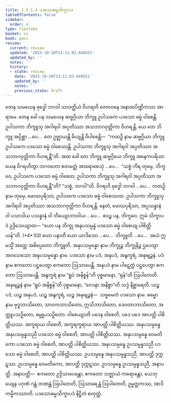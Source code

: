 ```yaml
---
title: 1.5.1.4 ပဒသောဓမ္မသိက္ခာပဒ
tableOfContents: false
sidebar:
  order: 4
type: tipitaka
basket: vi
book: paci
review:
  current: review
  updated: '2025-10-20T13:11:03.648551'
  updated_by: ''
  notes: ''
  history:
  - state: review
    date: '2025-10-20T13:11:03.648551'
    updated_by: ''
    notes: ''
    previous_state: draft
---
```



<DynamicBreadcrumb />


<ReviewStatus review={frontmatter.review} showDetails={true} />

<HypothesisAnnotation frontmatter={frontmatter} />

<Division number="44" book="paci" e="ch" v="2" p="25">

<Paragraph number="150" book="paci">
တေန သမယေန ဗုဒ္ဓေါ ဘဂဝါ သာဝတ္ထိယံ ဝိဟရတိ ဇေတဝနေ အနာထပိဏ္ဍိကဿ အာရာမေ. တေန ခေါ ပန သမယေန ဆဗ္ဗဂ္ဂိယာ ဘိက္ခူ ဥပါသကေ ပဒသော ဓမ္မံ ဝါစေန္တိ. ဥပါသကာ ဘိက္ခူသု အဂါရဝါ အပ္ပတိဿာ အသဘာဂဝုတ္တိကာ ဝိဟရန္တိ. ယေ တေ ဘိက္ခူ အပ္ပိစ္ဆာ …ပေ…  တေ ဥဇ္ဈာယန္တိ ခိယျန္တိ ဝိပါစေန္တိ—  “ကထဉှိ နာမ ဆဗ္ဗဂ္ဂိယာ ဘိက္ခူ ဥပါသကေ ပဒသော ဓမ္မံ ဝါစေဿန္တိ. ဥပါသကာ ဘိက္ခူသု အဂါရဝါ အပ္ပတိဿာ အသဘာဂဝုတ္တိကာ ဝိဟရန္တီ”တိ.
</Paragraph>

<Paragraph number="151" book="paci">
အထ ခေါ တေ ဘိက္ခူ ဆဗ္ဗဂ္ဂိယေ ဘိက္ခူ အနေကပရိယာယေန ဝိဂရဟိတွာ ဘဂဝတော ဧတမတ္ထံ အာရောစေသုံ …ပေ…  “သစ္စံ ကိရ တုမှေ, ဘိက္ခဝေ, ဥပါသကေ ပဒသော ဓမ္မံ ဝါစေထ; ဥပါသကာ ဘိက္ခူသု အဂါရဝါ အပ္ပတိဿာ အသဘာဂဝုတ္တိကာ ဝိဟရန္တီ”တိ? “သစ္စံ, ဘဂဝါ”တိ. ဝိဂရဟိ ဗုဒ္ဓေါ ဘဂဝါ …ပေ…  ကထဉှိ နာမ တုမှေ, မောဃပုရိသာ, ဥပါသကေ ပဒသော ဓမ္မံ ဝါစေဿထ. ဥပါသကာ ဘိက္ခူသု အဂါရဝါ အပ္ပတိဿာ အသဘာဂဝုတ္တိကာ ဝိဟရန္တိ. နေတံ, မောဃပုရိသာ, အပ္ပသန္နာနံ ဝါ ပသာဒါယ ပသန္နာနံ ဝါ ဘိယျောဘာဝါယ …ပေ…  ဧဝဉ္စ ပန, ဘိက္ခဝေ, ဣမံ သိက္ခာပဒံ ဥဒ္ဒိသေယျာထ—
</Paragraph>

</Division>
<Division number="45" book="paci" e="ch" v="2" p="25">

<Paragraph number="152" book="paci">
<Emphasis>“ယော ပန ဘိက္ခု အနုပသမ္ပန္နံ ပဒသော ဓမ္မံ ဝါစေယျ ပါစိတ္တိယန်”</Emphasis>တိ. (*4*:<Emphasis>53</Emphasis>)
</Paragraph>

</Division>
<Division number="46" book="paci" e="ch" v="2" p="25">

<Paragraph number="153" book="paci">
<Emphasis>ယော ပနာ</Emphasis>တိ ယော ယာဒိသော …ပေ…  <Emphasis>ဘိက္ခူ</Emphasis>တိ …ပေ…  အယံ ဣမသ္မိံ အတ္ထေ အဓိပ္ပေတော ဘိက္ခူတိ.
</Paragraph>

<Paragraph number="154" book="paci">
<Emphasis>အနုပသမ္ပန္နော</Emphasis> နာမ ဘိက္ခုဉ္စ ဘိက္ခုနိဉ္စ ဌပေတွာ အဝသေသော အနုပသမ္ပန္နော နာမ.
</Paragraph>

<Paragraph number="155" book="paci">
<Emphasis>ပဒသော</Emphasis> နာမ ပဒံ, အနုပဒံ, အနွက္ခရံ, အနုဗျဉ္ဇနံ.
</Paragraph>

<Paragraph number="156" book="paci">
<Emphasis>ပဒံ</Emphasis> နာမ ဧကတော ပဋ္ဌပေတွာ ဧကတော ဩသာပေန္တိ. <Emphasis>အနုပဒံ</Emphasis> နာမ ပါဋေက္ကံ ပဋ္ဌပေတွာ ဧကတော ဩသာပေန္တိ. <Emphasis>အနွက္ခရံ</Emphasis> နာမ “ရူပံ အနိစ္စန်”တိ ဝုစ္စမာနော, “ရုန်”တိ ဩပါတေတိ. <Emphasis>အနုဗျဉ္ဇနံ</Emphasis> နာမ “ရူပံ အနိစ္စန်”တိ ဝုစ္စမာနော, “ဝေဒနာ အနိစ္စာ”တိ သဒ္ဒံ နိစ္ဆာရေတိ.
</Paragraph>

<Paragraph number="157" book="paci">
ယဉ္စ ပဒံ, ယဉ္စ အနုပဒံ, ယဉ္စ အနွက္ခရံ, ယဉ္စ အနုဗျဉ္ဇနံ—  သဗ္ဗမေတံ ပဒသော နာမ.
</Paragraph>

<Paragraph number="158" book="paci">
<Emphasis>ဓမ္မော</Emphasis> နာမ ဗုဒ္ဓဘာသိတော, သာဝကဘာသိတော, ဣသိဘာသိတော, ဒေဝတာဘာသိတော, အတ္ထူပသဉှိတော, ဓမ္မူပသဉှိတော.
</Paragraph>

<Paragraph number="159" book="paci">
<Emphasis>ဝါစေယျာ</Emphasis>တိ ပဒေန ဝါစေတိ, ပဒေ ပဒေ အာပတ္တိ ပါစိတ္တိယဿ. အက္ခရာယ ဝါစေတိ, အက္ခရက္ခရာယ အာပတ္တိ ပါစိတ္တိယဿ.
</Paragraph>

</Division>
<Division number="47" book="paci" e="ch" v="2" p="26">

<Paragraph number="160" book="paci">
အနုပသမ္ပန္နေ အနုပသမ္ပန္နသညီ ပဒသော ဓမ္မံ ဝါစေတိ, အာပတ္တိ ပါစိတ္တိယဿ. အနုပသမ္ပန္နေ ဝေမတိကော ပဒသော ဓမ္မံ ဝါစေတိ, အာပတ္တိ ပါစိတ္တိယဿ. အနုပသမ္ပန္နေ ဥပသမ္ပန္နသညီ ပဒသော ဓမ္မံ ဝါစေတိ, အာပတ္တိ ပါစိတ္တိယဿ.
</Paragraph>

<Paragraph number="161" book="paci">
ဥပသမ္ပန္နေ အနုပသမ္ပန္နသညီ, အာပတ္တိ ဒုက္ကဋဿ. ဥပသမ္ပန္နေ ဝေမတိကော, အာပတ္တိ ဒုက္ကဋဿ. ဥပသမ္ပန္နေ ဥပသမ္ပန္နသညီ, အနာပတ္တိ.
</Paragraph>

</Division>
<Division number="48" book="paci" e="ch" v="2" p="26">

<Paragraph number="162" book="paci">
အနာပတ္တိ—  ဧကတော ဥဒ္ဒိသာပေန္တော, ဧကတော သဇ္ဈာယံ ကရောန္တော, ယေဘုယျေန ပဂုဏံ ဂန္ထံ ဘဏန္တံ ဩပါတေတိ, ဩသာရေန္တံ ဩပါတေတိ, ဥမ္မတ္တကဿ, အာဒိကမ္မိကဿာတိ.

</Paragraph>
</Division>

<Paragraph number="163" type="center" book="paci">
ပဒသောဓမ္မသိက္ခာပဒံ နိဋ္ဌိတံ စတုတ္ထံ.
</Paragraph>
